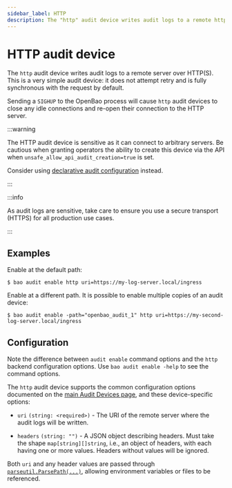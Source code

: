 ```yaml
---
sidebar_label: HTTP
description: The "http" audit device writes audit logs to a remote http server.
---
```


# HTTP audit device

The `http` audit device writes audit logs to a remote server over HTTP(S).
This is a very simple audit device: it does not attempt retry and is fully
synchronous with the request by default.

Sending a `SIGHUP` to the OpenBao process will cause `http` audit devices to
close any idle connections and re-open their connection to the HTTP server.

:::warning

The HTTP audit device is sensitive as it can connect to arbitrary servers.
Be cautious when granting operators the ability to create this device via
the API when `unsafe_allow_api_audit_creation=true` is set.

Consider using [declarative audit configuration](/docs/configuration/audit/)
instead.

:::

:::info

As audit logs are sensitive, take care to ensure you use a secure transport
(HTTPS) for all production use cases.

:::

## Examples

Enable at the default path:

```shell-session
$ bao audit enable http uri=https://my-log-server.local/ingress
```

Enable at a different path. It is possible to enable multiple copies of an audit
device:

```shell-session
$ bao audit enable -path="openbao_audit_1" http uri=https://my-second-log-server.local/ingress
```

## Configuration

Note the difference between `audit enable` command options and the `http` backend
configuration options. Use `bao audit enable -help` to see the command options.

The `http` audit device supports the common configuration options documented on
the [main Audit Devices page](/docs/audit#common-configuration-options), and
these device-specific options:

- `uri` `(string: <required>)` - The URI of the remote server where the audit
  logs will be written.

- `headers` `(string: "")` - A JSON object describing headers. Must take the
  shape `map[string][]string`, i.e., an object of headers, with each having
  one or more values. Headers without values will be ignored.

Both `uri` and any header values are passed through [`parseutil.ParsePath(...)`](https://pkg.go.dev/github.com/hashicorp/go-secure-stdlib/parseutil),
allowing environment variables or files to be referenced.
